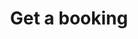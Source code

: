 ---
title: "Get a booking"
openapi: "GET /booking/{id}"
description: "Fetch the full details of a particular booking"
---